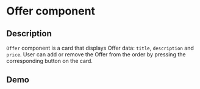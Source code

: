 
<Meta of={OfferStories} />

# Offer component

## Description

`Offer` component is a card that displays Offer data: `title`, `description` and `price`. User can add or remove the Offer from the order by pressing the corresponding button on the card.

## Demo

<Canvas of={OfferStories.Default} />
